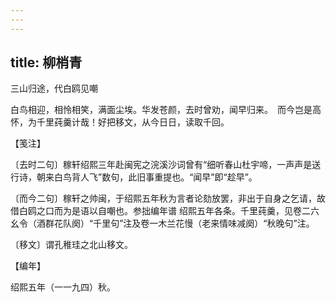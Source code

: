 ```yaml
---
---
---
```

title: 柳梢青
---



三山归途，代白鸥见嘲





白鸟相迎，相怜相笑，满面尘埃。华发苍颜，去时曾劝，闻早归来。　而今岂是高怀，为千里莼羹计哉！好把移文，从今日日，读取千回。





【笺注】


〔去时二句〕稼轩绍熙三年赴闽宪之浣溪沙词曾有“细听春山杜宇啼，一声声是送行诗，朝来白鸟背人飞”数句，此旧事重提也。“闻早”即“趁早”。

〔而今二句〕稼轩之帅闽，于绍熙五年秋为言者论劾放罢，非出于自身之乞请，故借白鸥之口而为是语以自嘲也。参拙编年谱 绍熙五年各条。千里莼羹，见卷二六幺令（酒群花队阕）“千里句”注及卷一木兰花慢（老来情味减阕）“秋晚句”注。

〔移文〕谓孔稚珪之北山移文。





【编年】


绍熙五年（一一九四）秋。